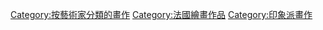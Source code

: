 {{DEFAULTSORT:Manet, Édouard, paintings}}
{{Commons cat|Édouard Manet}}

[[Category:按藝術家分類的畫作|Category:按藝術家分類的畫作]]
[[Category:法國繪畫作品|Category:法國繪畫作品]]
[[Category:印象派畫作|Category:印象派畫作]]